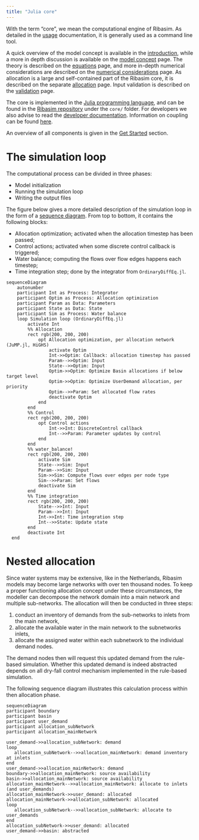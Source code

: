 ```yaml
---
title: "Julia core"
---
```


With the term "core", we mean the computational engine of Ribasim. As detailed in the
[usage](usage.qmd) documentation, it is generally used as a command line tool.

A quick overview of the model concept is available in the [introduction](concept.qmd#sec-concept), while a more in depth discussion is available on the [model concept](modelconcept.qmd) page.
The theory is described on the [equations](equations.qmd) page, and more in-depth numerical considerations are described on the [numerical considerations](numerics.qmd) page. As allocation is a large and self-contained part of the Ribasim core, it is described on the separate [allocation](allocation.qmd) page. Input validation is described on the [validation](validation.qmd) page.

The core is implemented in the [Julia programming language](https://julialang.org/), and
can be found in the [Ribasim repository](https://github.com/Deltares/Ribasim) under the
`core/` folder. For developers we also advise to read the
[developer documentation](../contribute/core.qmd). Information on coupling can be found [here](coupling.qmd).

An overview of all components is given in the [Get Started](../tutorials/index.qmd#sec-components) section.

# The simulation loop {#sec-simulationloop}

The computational process can be divided in three phases:

- Model initialization
- Running the simulation loop
- Writing the output files

The figure below gives a more detailed description of the simulation loop in the form of a [sequence diagram](https://en.wikipedia.org/wiki/Sequence_diagram). From top to bottom, it contains the following blocks:

- Allocation optimization; activated when the allocation timestep has been passed;
- Control actions; activated when some discrete control callback is triggered;
- Water balance; computing the flows over flow edges happens each timestep;
- Time integration step; done by the integrator from `OrdinaryDiffEq.jl`.

```mermaid
sequenceDiagram
    autonumber
    participant Int as Process: Integrator
    participant Optim as Process: Allocation optimization
    participant Param as Data: Parameters
    participant State as Data: State
    participant Sim as Process: Water balance
    loop Simulation loop (OrdinaryDiffEq.jl)
        activate Int
        %% Allocation
        rect rgb(200, 200, 200)
            opt Allocation optimization, per allocation network (JuMP.jl, HiGHS)
                activate Optim
                Int->>Optim: Callback: allocation timestep has passed
                Param-->>Optim: Input
                State-->>Optim: Input
                Optim->>Optim: Optimize Basin allocations if below target level
                Optim->>Optim: Optimize UserDemand allocation, per priority
                Optim-->>Param: Set allocated flow rates
                deactivate Optim
            end
        end
        %% Control
        rect rgb(200, 200, 200)
            opt Control actions
                Int->>Int: DiscreteControl callback
                Int-->>Param: Parameter updates by control
            end
        end
        %% water_balance!
        rect rgb(200, 200, 200)
            activate Sim
            State-->>Sim: Input
            Param-->>Sim: Input
            Sim->>Sim: Compute flows over edges per node type
            Sim-->>Param: Set flows
            deactivate Sim
        end
        %% Time integration
        rect rgb(200, 200, 200)
            State-->>Int: Input
            Param-->>Int: Input
            Int->>Int: Time integration step
            Int-->>State: Update state
        end
        deactivate Int
  end
```

# Nested allocation {#sec-nested-allocation}

Since water systems may be extensive, like in the Netherlands, Ribasim models may become large networks with over ten thousand nodes.
To keep a proper functioning allocation concept under these circumstances, the modeller can decompose the network domain into a main network and multiple sub-networks.
The allocation will then be conducted in three steps:

1. conduct an inventory of demands from the sub-networks to inlets from the main network,
2. allocate the available water in the main network to the subnetworks inlets,
3. allocate the assigned water within each subnetwork to the individual demand nodes.

The demand nodes then will request this updated demand from the rule-based simulation.
Whether this updated demand is indeed abstracted depends on all dry-fall control mechanism implemented in the rule-based simulation.

The following sequence diagram illustrates this calculation process within then allocation phase.

```mermaid
sequenceDiagram
participant boundary
participant basin
participant user_demand
participant allocation_subNetwork
participant allocation_mainNetwork

user_demand->>allocation_subNetwork: demand
loop
   allocation_subNetwork-->>allocation_mainNetwork: demand inventory at inlets
end
user_demand->>allocation_mainNetwork: demand
boundary->>allocation_mainNetwork: source availability
basin->>allocation_mainNetwork: source availability
allocation_mainNetwork-->>allocation_mainNetwork: allocate to inlets (and user_demands)
allocation_mainNetwork->>user_demand: allocated
allocation_mainNetwork->>allocation_subNetwork: allocated
loop
   allocation_subNetwork-->>allocation_subNetwork: allocate to user_demands
end
allocation_subNetwork->>user_demand: allocated
user_demand->>basin: abstracted
```
